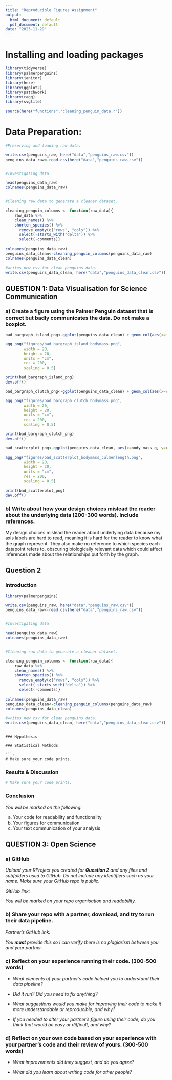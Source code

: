 ```yaml
---
title: "Reproducible Figures Assignment"
output:
  html_document: default
  pdf_document: default
date: "2023-11-29"
---
```


# Installing and loading packages

```r
library(tidyverse)
library(palmerpenguins)
library(janitor)
library(here)
library(ggplot2)
library(patchwork)
library(ragg)
library(svglite)

source(here("functions","cleaning_penguin_data.r"))
```

# Data Preparation:

```r
#Preserving and loading raw data.

write.csv(penguins_raw, here("data","penguins_raw.csv"))
penguins_data_raw<-read.csv(here("data","penguins_raw.csv"))


#Investigating data

head(penguins_data_raw)
colnames(penguins_data_raw)


#Cleaning raw data to generate a cleaner dataset.

cleaning_penguin_columns <- function(raw_data){
    raw_data %>% 
    clean_names() %>% 
    shorten_species() %>% 
      remove_empty(c("rows", "cols")) %>% 
      select(-starts_with("delta")) %>% 
      select(-comments)}
      
colnames(penguins_data_raw)
penguins_data_clean<-cleaning_penguin_columns(penguins_data_raw)
colnames(penguins_data_clean)

#writes new csv for clean penguins data. 
write.csv(penguins_data_clean, here("data","penguins_data_clean.csv"))
```

## QUESTION 1: Data Visualisation for Science Communication

### a) Create a figure using the Palmer Penguin dataset that is correct but badly communicates the data. Do not make a boxplot.

```r
bad_bargraph_island_png<-ggplot(penguins_data_clean) + geom_col(aes(x=island, y=body_mass_g))

agg_png("figures/bad_bargraph_island_bodymass.png", 
        width = 20,
        height = 20,
        units = "cm",
        res = 200,
        scaling = 0.5)

print(bad_bargraph_island_png)
dev.off()

bad_bargraph_clutch_png<-ggplot(penguins_data_clean) + geom_col(aes(x=clutch_completion, y=body_mass_g))

agg_png("figures/bad_bargraph_clutch_bodymass.png", 
        width = 20,
        height = 20,
        units = "cm",
        res = 200,
        scaling = 0.5)

print(bad_bargraph_clutch_png)
dev.off()

bad_scatterplot_png<-ggplot(penguins_data_clean, aes(x=body_mass_g, y=culmen_length_mm)) + geom_point()

agg_png("figures/bad_scatterplot_bodymass_culmenlength.png", 
        width = 20,
        height = 20,
        units = "cm",
        res = 200,
        scaling = 0.5)

print(bad_scatterplot_png)
dev.off()
```

### b) Write about how your design choices mislead the reader about the underlying data (200-300 words). Include references.

My design choices mislead the reader about underlying data because my axis labels are hard to read, meaning it is hard for the reader to know what the graph represent. They also make no reference to which species each datapoint refers to, obscuring biologically relevant data which could affect inferences made about the relationships put forth by the graph.

## Question 2

### Introduction

```r
library(palmerpenguins)

write.csv(penguins_raw, here("data","penguins_raw.csv"))
penguins_data_raw<-read.csv(here("data","penguins_raw.csv"))


#Investigating data

head(penguins_data_raw)
colnames(penguins_data_raw)


#Cleaning raw data to generate a cleaner dataset.

cleaning_penguin_columns <- function(raw_data){
    raw_data %>% 
    clean_names() %>% 
    shorten_species() %>% 
      remove_empty(c("rows", "cols")) %>% 
      select(-starts_with("delta")) %>% 
      select(-comments)}
      
colnames(penguins_data_raw)
penguins_data_clean<-cleaning_penguin_columns(penguins_data_raw)
colnames(penguins_data_clean)

#writes new csv for clean penguins data. 
write.csv(penguins_data_clean, here("data","penguins_data_clean.csv"))
```

```

### Hypothesis

### Statistical Methods

```r

# Make sure your code prints. 

```

### Results & Discussion

```r

# Make sure your code prints. 

```

### Conclusion

*You will be marked on the following:*

a)  Your code for readability and functionality
b)  Your figures for communication
c)  Your text communication of your analysis

## QUESTION 3: Open Science

### a) GitHub

*Upload your RProject you created for **Question 2** and any files and subfolders used to GitHub. Do not include any identifiers such as your name. Make sure your GitHub repo is public.*

*GitHub link:*

*You will be marked on your repo organisation and readability.*

### b) Share your repo with a partner, download, and try to run their data pipeline.

*Partner's GitHub link:*

*You **must** provide this so I can verify there is no plagiarism between you and your partner.*

### c) Reflect on your experience running their code. (300-500 words)

-   *What elements of your partner's code helped you to understand their data pipeline?*

-   *Did it run? Did you need to fix anything?*

-   *What suggestions would you make for improving their code to make it more understandable or reproducible, and why?*

-   *If you needed to alter your partner's figure using their code, do you think that would be easy or difficult, and why?*

### d) Reflect on your own code based on your experience with your partner's code and their review of yours. (300-500 words)

-   *What improvements did they suggest, and do you agree?*

-   *What did you learn about writing code for other people?*
